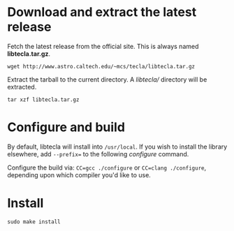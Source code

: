 = Download and extract the latest release =
Fetch the latest release from the official site. This is always named '''libtecla.tar.gz'''.

<pre>
wget http://www.astro.caltech.edu/~mcs/tecla/libtecla.tar.gz
</pre>

Extract the tarball to the current directory. A ''libtecla/'' directory will be extracted.

<pre>
tar xzf libtecla.tar.gz
</pre>

= Configure and build =

By default, libtecla will install into <code>/usr/local</code>.  If you wish to install the library elsewhere, add <code>--prefix=<desired location></code> to the following ''configure'' command.

Configure the build via: <code>CC=gcc ./configure</code> or <code>CC=clang ./configure</code>, depending upon which compiler you'd like to use.

= Install =
<pre>sudo make install</pre>